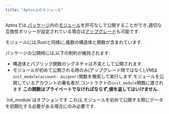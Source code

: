 ```yaml
---
title: "Aptos上のモジュール"
---
```







Aptosでは,[パッケージ](/ja/build/smart-contracts/book/packages)内の[モジュール](/ja/build/smart-contracts/book/modules-and-scripts)を許可なしで公開することができ,適切な互換性ポリシーが設定されている場合は[アップグレード](/ja/build/smart-contracts/book/package-upgrades)も可能です.

モジュールには,Rustと同様に,複数の構造体と関数が含まれています.

パッケージの公開時には,以下の制約が維持されます:

- 構造体とパブリック関数のシグネチャは不変として公開されます.
- モジュールが初めて公開される時のみ(アップグレード時ではなく),VMは`init_module(account: &signer)`関数を検索して実行します.モジュールを公開しているアカウントの署名者が,コントラクトの`init_module`関数に渡されます.**この関数はプライベートでなければならず,値を返してはいけません.**

<Aside type="note">
  `init_module`はオプションです
  これは,モジュールを初めて公開する際にデータを初期化する必要がある場合にのみ必要です.
</Aside>
